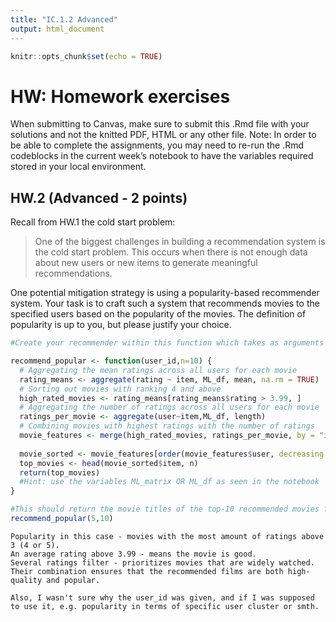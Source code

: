 ---
title: "IC.1.2 Advanced"
output: html_document
---

```{r setup, include=FALSE}
knitr::opts_chunk$set(echo = TRUE)
```

# HW: Homework exercises

When submitting to Canvas, make sure to submit this .Rmd file with your solutions and not the knitted PDF, HTML or any other file. Note: In order to be able to complete the assignments, you may need to re-run the .Rmd codeblocks in the current week's notebook to have the variables required stored in your local environment.

## HW.2 (Advanced - 2 points)


Recall from HW.1 the cold start problem: 

> One of the biggest challenges in building a recommendation system is the cold start problem. This occurs when there is not enough data about new users or new items to generate meaningful recommendations.

One potential mitigation strategy is using a popularity-based recommender system. Your task is to craft such a system that recommends movies to the specified users based on the popularity of the movies. The definition of popularity is up to you, but please justify your choice. 

```{r}

#Create your recommender within this function which takes as arguments the id of the user that we wish to recommend to and the parameter n which specifies how many of the top recommendations to return

recommend_popular <- function(user_id,n=10) {
  # Aggregating the mean ratings across all users for each movie
  rating_means <- aggregate(rating ~ item, ML_df, mean, na.rm = TRUE)
  # Sorting out movies with ranking 4 and above
  high_rated_movies <- rating_means[rating_means$rating > 3.99, ]
  # Aggregating the number of ratings across all users for each movie
  ratings_per_movie <- aggregate(user~item,ML_df, length)
  # Combining movies with highest ratings with the number of ratings
  movie_features <- merge(high_rated_movies, ratings_per_movie, by = "item")
  
  movie_sorted <- movie_features[order(movie_features$user, decreasing = T),]
  top_movies <- head(movie_sorted$item, n)
  return(top_movies)
  #Hint: use the variables ML_matrix OR ML_df as seen in the notebook
}

#This should return the movie titles of the top-10 recommended movies for user 5
recommend_popular(5,10)

```

```
Popularity in this case - movies with the most amount of ratings above 3 (4 or 5).
An average rating above 3.99 - means the movie is good.
Several ratings filter - prioritizes movies that are widely watched. 
Their combination ensures that the recommended films are both high-quality and popular.

Also, I wasn't sure why the user_id was given, and if I was supposed to use it, e.g. popularity in terms of specific user cluster or smth.

```